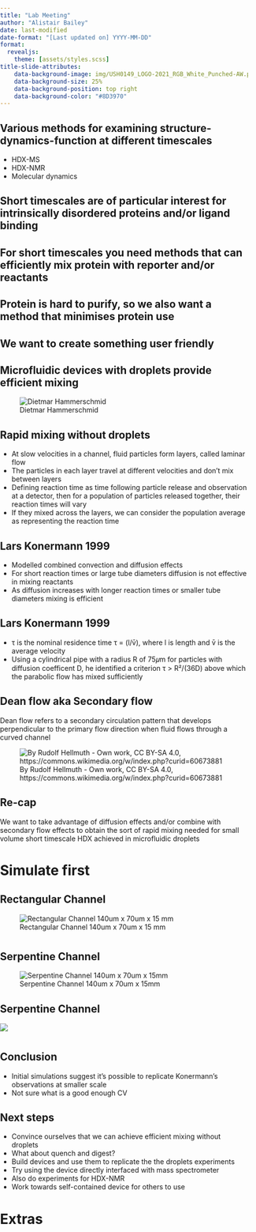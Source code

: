 ```yaml
---
title: "Lab Meeting"
author: "Alistair Bailey"
date: last-modified
date-format: "[Last updated on] YYYY-MM-DD"
format:
  revealjs:
    theme: [assets/styles.scss]
title-slide-attributes:
    data-background-image: img/USH0149_LOGO-2021_RGB_White_Punched-AW.png
    data-background-size: 25%
    data-background-position: top right
    data-background-color: "#8D3970"
---
```


##  {background-image="img/protein-dag.png" background-size="contain"}

## Various methods for examining structure-dynamics-function at different timescales {.center}

-   HDX-MS
-   HDX-NMR
-   Molecular dynamics

## Short timescales are of particular interest for intrinsically disordered proteins and/or ligand binding {.center}

## For short timescales you need methods that can efficiently mix protein with reporter and/or reactants {.center}

## Protein is hard to purify, so we also want a method that minimises protein use {.center}

## We want to create something user friendly {.center}

## Microfluidic devices with droplets provide efficient mixing

![Dietmar Hammerschmid](img/mf-setup.png){fig-align="center"}

## Rapid mixing without droplets

-   At slow velocities in a channel, fluid particles form layers, called laminar flow
-   The particles in each layer travel at different velocities and don't mix between layers
-   Defining reaction time as time following particle release and observation at a detector, then for a population of particles released together, their reaction times will vary
-   If they mixed across the layers, we can consider the population average as representing the reaction time

##  {#slide4-id data-menu-title="Laminar flow animation"}

::: {.content-visible when-format="html"}
```{=html}
<!DOCTYPE html>
<html>
<head>
    <meta name="viewport" content="width=device-width, initial-scale=1.0">
    <script src="https://unpkg.com/react@18/umd/react.production.min.js"></script>
    <script src="https://unpkg.com/react-dom@18/umd/react-dom.production.min.js"></script>
    <script src="https://unpkg.com/@babel/standalone/babel.min.js"></script>
    <!-- Add Inter font from Google Fonts -->
    <link rel="stylesheet" href="https://fonts.googleapis.com/css2?family=Inter:wght@400;500;600;700&display=swap">
    <style>
        /* Base styles */
        body {
            margin: 0;
            font-family: 'Inter', sans-serif;
        }

        /* Card styles */
        .card {
            border-radius: 0.5rem;
            border: 1px solid #e5e7eb;
            background-color: white;
            color: black;
            box-shadow: 0 1px 2px rgba(0, 0, 0, 0.05);
            width: 100%;
        }

        .card-header {
            display: flex;
            flex-direction: column;
            gap: 0.375rem;
            padding: 0.25rem;
        }

        .card-title {
            font-size: 1.125rem;
            font-weight: 600;
            line-height: 1;
            letter-spacing: -0.025em;
            margin: 0;
        }

        .card-content {
            padding: 1.5rem;
            padding-top: 0;
        }

        /* Layout utilities */
        .flex {
            display: flex;
        }

        .flex-col {
            flex-direction: column;
        }

        .gap-4 {
            gap: 1rem;
        }

        .gap-2 {
            gap: 0.5rem;
        }

        .justify-between {
            justify-content: space-between;
        }

        .items-center {
            align-items: center;
        }

        /* Button styles */
        .button {
            padding: 0.5rem 1rem;
            border-radius: 0.25rem;
            border: none;
            color: white;
            cursor: pointer;
        }

        .button-primary {
            background-color: #3b82f6;
        }

        .button-secondary {
            background-color: #4b5563;
        }

        /* Container styles */
        .simulation-container {
            position: relative;
            width: 100%;
            padding-top: 33%; /* 16:9 Aspect Ratio (9 ÷ 16 = 0.5625 or 56.25%) */
            border: 1px solid #d1d5db;
        }

        .simulation-container svg {
            position: absolute;
            top: 0;
            left: 0;
            width: 100%;
            height: 100%;
        }

        /* Legend container */
        .legend-container {
            display: flex;
            justify-content: space-between;
            align-items: center;
            padding: 0.5rem;
            border: 1px solid #d1d5db;
        }

        /* List styles */
        .observations {
            font-size: 0.875rem;
        }

        .observations ul {
            list-style-type: disc;
            padding-left: 1.25rem;
            margin-top: 0.5rem;
        }

        .observations li {
            margin-bottom: 0.25rem;
        }
    </style>
</head>
<body>
<div class="viz-container">
    <div id="parabolic-diffusion"></div>
    <script type="text/babel" data-type="module">
    const { useState, useEffect } = React;
    const { createRoot } = ReactDOM;

    const Card = ({ children, className }) => (
        <div className={`card ${className || ''}`}>
            {children}
        </div>
    );

    const CardHeader = ({ children }) => (
        <div className="card-header">{children}</div>
    );

    const CardTitle = ({ children }) => (
        <h3 className="card-title">{children}</h3>
    );

    const CardContent = ({ children }) => (
        <div className="card-content">{children}</div>
    );

    function ParabolicFlow() {
        const [time, setTime] = useState(0);
        const [isPlaying, setIsPlaying] = useState(false);
        const [showDiffusion, setShowDiffusion] = useState(true);

        // Constants
        const tubeRadius = 225; // Increased by 3x (from 75 to 225)
        const dt = 0.05;
        const maxTime = 60;
        const D = showDiffusion ? 50 : 0;
        const velocityScale = 20;

        function getColorForPosition(normalizedR) {
            const intensity = Math.floor((1 - normalizedR) * 255);
            return `rgb(${intensity}, 0, ${255 - intensity})`;
        }

        function createInitialParticles() {
            const particles = [];
            const numParticles = 800; // Increased particle count for better visualization
            for (let i = 0; i < numParticles; i++) {
                const y = tubeRadius * (2 * i / (numParticles - 1) - 1);
                particles.push({
                    x: 0,
                    y,
                    initialY: y,
                    path: [{x: 0, y}],
                    color: getColorForPosition(Math.abs(y)/tubeRadius)
                });
            }
            return particles;
        }

        const [particles, setParticles] = useState(createInitialParticles);

        useEffect(() => {
            if (!isPlaying) return;

            const interval = setInterval(() => {
                if (time >= maxTime) {
                    setIsPlaying(false);
                    return;
                }

                setTime(t => t + dt);
                setParticles(currentParticles =>
                    currentParticles.map(p => {
                        const normalizedR = Math.abs(p.y) / tubeRadius;
                        const velocity = velocityScale * (1 - normalizedR * normalizedR);

                        let newY = p.y;
                        if (D > 0) {
                            const diffusionStep = Math.sqrt(4 * D * dt);
                            newY += diffusionStep * (Math.random() - 0.5);
                            if (Math.abs(newY) > tubeRadius) {
                                newY = newY > 0 ?
                                    2 * tubeRadius - newY :
                                    -2 * tubeRadius - newY;
                            }
                        }

                        const newX = p.x + velocity * dt;

                        return {
                            ...p,
                            x: newX,
                            y: newY,
                            color: getColorForPosition(Math.abs(newY)/tubeRadius)
                        };
                    })
                );
            }, 20);

            return () => clearInterval(interval);
        }, [isPlaying, time, D]);

        function resetSimulation() {
            setTime(0);
            setParticles(createInitialParticles());
        }

        function calculateMixingMetric() {
            if (!showDiffusion) return 0;
            const displacements = particles.map(p => Math.abs(p.y - p.initialY));
            const avgDisplacement = displacements.reduce((a, b) => a + b, 0) / particles.length;
            return Math.min(100, (avgDisplacement / tubeRadius) * 100);
        }

        return (
            <Card>
                <CardHeader>
                    <CardTitle>Long-time Mixing Behavior {showDiffusion ? 'with' : 'without'} Diffusion</CardTitle>
                </CardHeader>
                <CardContent>
                    <div className="flex flex-col gap-4">
                        <div className="flex justify-between items-center">
                            <div className="flex gap-4">
                                <button
                                    className="button button-primary"
                                    onClick={() => {
                                        if (!isPlaying && time >= maxTime) {
                                            resetSimulation();
                                        }
                                        setIsPlaying(!isPlaying);
                                    }}
                                >
                                    {isPlaying ? 'Pause' : time >= maxTime ? 'Reset' : 'Play'}
                                </button>
                                <button
                                    className="button button-secondary"
                                    onClick={() => {
                                        setShowDiffusion(!showDiffusion);
                                        resetSimulation();
                                    }}
                                >
                                    Toggle Diffusion
                                </button>
                            </div>
                            <div className="flex gap-4">
                                <span>Time: {time.toFixed(1)}s</span>
                                {showDiffusion &&
                                    <span>Mixing: {calculateMixingMetric().toFixed(1)}%</span>
                                }
                            </div>
                        </div>

                        <div className="simulation-container">
                            <svg viewBox="0 -300 1600 600">
                                <line x1="0" y1={-tubeRadius} x2="1600" y2={-tubeRadius}
                                      stroke="black" strokeWidth="3"/>
                                <line x1="0" y1={tubeRadius} x2="1600" y2={tubeRadius}
                                      stroke="black" strokeWidth="3"/>

                                <path d={`M 10,${-tubeRadius} Q 40,0 10,${tubeRadius}`}
                                      stroke="#666" fill="none" strokeDasharray="4,4"/>

                                {particles.map((p, i) => (
                                    <circle key={i}
                                        cx={p.x}
                                        cy={p.y}
                                        r="2"
                                        fill={p.color}
                                    />
                                ))}
                            </svg>
                        </div>

                        <div className="legend-container">
                            <span>Velocity Profile: </span>
                            <div className="flex gap-2">
                                <span style={{color: 'rgb(255,0,0)'}}>Center (Fast)</span>
                                <span style={{color: 'rgb(128,0,128)'}}>Middle</span>
                                <span style={{color: 'rgb(0,0,255)'}}>Wall (Slow)</span>
                            </div>
                        </div>

                        {/*<div className="observations">
                            Key observations with 3x wider pipe:
                            <ul>
                                <li>Early times (t &lt; 5s): Initial parabolic dispersion dominates</li>
                                <li>Intermediate times (5s-15s): Diffusive mixing begins but is slower in wider pipe</li>
                                <li>Long times (t &gt; 15s): Significant radial mixing takes longer to develop</li>
                                <li>Complete mixing time scales with the square of the radius: τ > R²/(36D)</li>
                                <li>With 3x radius: mixing time increases approximately 9x</li>
                                <li>Without diffusion: Permanent parabolic dispersion pattern regardless of width</li>
                            </ul>
                        </div>*/}
                    </div>
                </CardContent>
            </Card>
        );
    }

    // Render the component
    const container = document.getElementById('parabolic-diffusion');
    const root = createRoot(container);
    root.render(<ParabolicFlow />);
    </script>
</div>
</body>
</html>
```
:::

##  {#slide5-id data-menu-title="Brownian motion diffusion"}

::: {.content-visible when-format="html"}
```{=html}
<!DOCTYPE html>
<html>
<head>
    <script src="https://unpkg.com/react@18/umd/react.production.min.js"></script>
    <script src="https://unpkg.com/react-dom@18/umd/react-dom.production.min.js"></script>
    <script src="https://unpkg.com/@babel/standalone/babel.min.js"></script>
    <!-- Add Inter font from Google Fonts -->
    <link rel="stylesheet" href="https://fonts.googleapis.com/css2?family=Inter:wght@400;500;600;700&display=swap">
    <style>
        body {
            font-family: 'Inter', sans-serif;
            margin: 0;
            padding: 0;
        }

        .container {
            width: 50%;
            max-width: 48rem; /* 3xl in Tailwind */
            margin: 0 auto;
            padding: 1rem;
            border: 1px solid #e5e7eb;
            border-radius: 0.5rem;
            background-color: white;
            box-shadow: 0 1px 2px rgba(0, 0, 0, 0.05);
        }

        .header {
            margin-top: 0rem;
            margin-bottom: 1rem;
        }

        .title {
            font-size: 1.25rem;
            font-weight: 600;
        }

        .content {
            margin-top: 1rem;
            display: flex;
            flex-direction: column;
        }

        .svg-container {
            background-color: #f9fafb;
            width: 100%;
            height: auto;
            aspect-ratio: 1 / 1;
        }

        .button-container {
            display: flex;
            justify-content: center;
            gap: 0.5rem;
            margin-top: 1rem;
        }

        .button {
            padding: 0.5rem 1rem;
            border-radius: 0.25rem;
            color: white;
            cursor: pointer;
            font-family: 'Inter', sans-serif;
            border: none;
        }

        .button-primary {
            background-color: #3b82f6;
        }

        .button-primary:hover {
            background-color: #2563eb;
        }

        .button-secondary {
            background-color: #6b7280;
        }

        .button-secondary:hover {
            background-color: #4b5563;
        }

        .timer-container {
            display: flex;
            justify-content: space-between;
            align-items: center;
            margin-top: 1rem;
            background-color: #111827;
            padding: 0.75rem;
            border-radius: 0.25rem;
            color: white;
        }

        .timer-text {
            font-size: 1.125rem;
            font-weight: 600;
        }

        .timer-value {
            color: #2563eb;
        }

        .max-time {
            font-size: 0.875rem;
            color: #4b5563;
        }
    </style>
</head>
<body>
<div class="viz-container">
    <div id="diffusion"></div>
    <script type="text/babel" data-type="module">
    const { useState, useEffect } = React;
    const { createRoot } = ReactDOM;

    const DiffusionVisualisation = () => {
    const [time, setTime] = useState(0);
    const [isPlaying, setIsPlaying] = useState(false);
    const tubeRadius = 140;
    const D = 50;
    const dt = 0.05;
    const maxTime = 12;

    const svgSize = tubeRadius * 2 + 40;

    const initialParticles = [
        { x: 0, y: 0, path: [{x: 0, y: 0}], color: '#212B79', label: 'Center' },
        { x: 0, y: tubeRadius * 0.5, path: [{x: 0, y: tubeRadius * 0.5}], color: '#FCBC00', label: 'Top' },
        { x: 0, y: -tubeRadius * 0.5, path: [{x: 0, y: -tubeRadius * 0.5}], color: '#202272', label: 'Bottom' },
        { x: -tubeRadius * 0.5, y: 0, path: [{x: -tubeRadius * 0.5, y: 0}], color: '#D5007F', label: 'Left' },
        { x: tubeRadius * 0.5, y: 0, path: [{x: tubeRadius * 0.5, y: 0}], color: '#EF7D00', label: 'Right' }
    ];

    const [particles, setParticles] = useState(initialParticles);

    useEffect(() => {
        if (!isPlaying) return;

        const interval = setInterval(() => {
            if (time >= maxTime) {
                setIsPlaying(false);
                return;
            }

            setTime(t => t + dt);
            setParticles(currentParticles =>
                currentParticles.map(p => {
                    const diffusionStep = Math.sqrt(4 * D * dt) * 2;
                    let newX = p.x + diffusionStep * (Math.random() - 0.5);
                    let newY = p.y + diffusionStep * (Math.random() - 0.5);

                    const r = Math.sqrt(newX * newX + newY * newY);
                    if (r > tubeRadius) {
                        const scale = tubeRadius / r;
                        newX *= scale;
                        newY *= scale;
                    }

                    return {
                        ...p,
                        x: newX,
                        y: newY,
                        path: [...p.path, {x: newX, y: newY}]
                    };
                })
            );
        }, dt * 1000);

        return () => clearInterval(interval);
    }, [isPlaying, time]);

    const handleReset = () => {
        setTime(0);
        setIsPlaying(false);
        setParticles(initialParticles);
    };

    return (
            <div className="container">
                {/*<div className="header">
                    <h2 className="title">Particle Diffusion Simulation</h2>
                </div>*/}
                <div className="content">
                    <svg
                        width="100%"
                        height="100%"
                        className="svg-container"
                        viewBox={`0 0 ${svgSize} ${svgSize}`}
                        preserveAspectRatio="xMidYMid meet"
                    >
                    <circle
                        cx={svgSize/2}
                        cy={svgSize/2}
                        r={tubeRadius}
                        fill="none"
                        stroke="black"
                        strokeWidth="2"
                    />
                    {/* Radial guidelines */}
                        {Array.from({length: 5}).map((_, i) => (
                            <circle key={i} cx={svgSize/2} cy={svgSize/2}
                                    r={tubeRadius * (i+1)/5}
                                    fill="none"
                                    stroke="black"
                                    strokeDasharray="2,2"/>
                        ))}
                    {particles.map((p, i) => (
                        <g key={i}>
                            {p.path.map((pos, j) => (
                                <circle
                                    key={j}
                                    cx={pos.x + svgSize/2}
                                    cy={pos.y + svgSize/2}
                                    r={2}
                                    fill={p.color}
                                    opacity={j === p.path.length - 1 ? 1 : 0.2}
                                />
                            ))}
                        </g>
                    ))}
                    </svg>
                    <div className="button-container">
                        <button
                            className="button button-primary"
                            onClick={() => setIsPlaying(!isPlaying)}
                        >
                            {isPlaying ? 'Pause' : 'Play'}
                        </button>
                        <button
                            className="button button-secondary"
                            onClick={handleReset}
                        >
                            Reset
                        </button>
                    </div>
                    <div className="timer-container">
                        <div className="timer-text">
                            Simulation Time: <span className="timer-value">{time.toFixed(2)}s</span>
                        </div>
                        <div className="max-time">
                            Max Time: {maxTime}s
                        </div>
                    </div>
                </div>
            </div>
        );
    };

    // Render the component
    const container = document.getElementById('diffusion');
    const root = createRoot(container);
    root.render(<DiffusionVisualisation />);
    </script>
</div>
</body>
</html>
```
:::

## Lars Konermann 1999 {.center}

-   Modelled combined convection and diffusion effects
-   For short reaction times or large tube diameters diffusion is not effective in mixing reactants
-   As diffusion increases with longer reaction times or smaller tube diameters mixing is efficient

## Lars Konermann 1999 {.center}

-   τ is the nominal residence time τ = (l/v̄), where l is length and v̄ is the average velocity
-   Using a cylindrical pipe with a radius R of 75𝜇m for particles with diffusion coefficent D, he identified a criterion τ \> R²/(36D) above which the parabolic flow has mixed sufficiently

##  {#slide14-id data-menu-title="Konermann Figure 4" background-image="img/konermann-1999-fig-04.png" background-size="contain"}

## Dean flow aka Secondary flow {.white-blue}

Dean flow refers to a secondary circulation pattern that develops perpendicular to the primary flow direction when fluid flows through a curved channel

![By Rudolf Hellmuth - Own work, CC BY-SA 4.0, https://commons.wikimedia.org/w/index.php?curid=60673881](img/DeanVortices.png){fig-align="right"}

## Re-cap {.center}

We want to take advantage of [diffusion effects]{.vonrestoff} and/or combine with [secondary flow effects]{.vonrestoff} to obtain the sort of [rapid mixing]{.vonrestoff} needed for small volume short timescale HDX achieved in microfluidic droplets

# Simulate first {.center}

## Rectangular Channel {.white-blue}

![Rectangular Channel 140um x 70um x 15 mm](img/rect-channel.png){fig-align="center"}

#  {#slide19-id data-menu-title="Rectangular Channel Distributions" background-image="img/rectangular-channel-15mm-distributions.png" background-size="contain"}

## Serpentine Channel {.white-blue}

![Serpentine Channel 140um x 70um x 15mm](img/four-bends.png){fig-align="center"}

## Serpentine Channel

![](img/paste-1.png)

#  {#slide22-id data-menu-title="Serpentine Channel Distributions" background-image="img/serpentine-channel-15mm-distributions.png" background-size="contain"}

## Conclusion {.center}

-   Initial simulations suggest it's possible to replicate Konermann's observations at smaller scale
-   Not sure what is a good enough CV

## Next steps

-   Convince ourselves that we can achieve efficient mixing without droplets
-   What about quench and digest?
-   Build devices and use them to replicate the the droplets experiments
-   Try using the device directly interfaced with mass spectrometer
-   Also do experiments for HDX-NMR
-   Work towards self-contained device for others to use

# Extras {.center}
